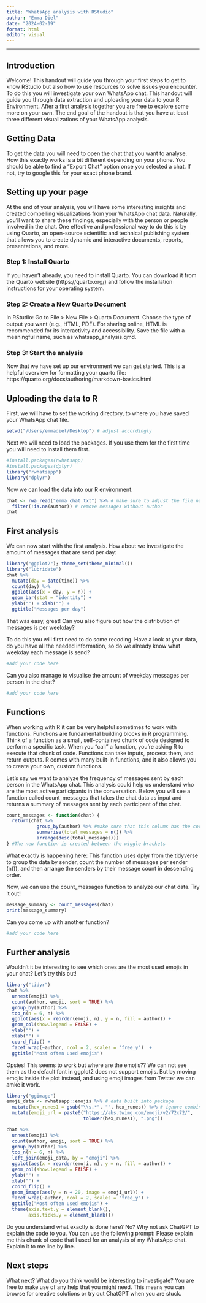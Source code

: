 ```yaml
---
title: "WhatsApp analysis with RStudio"
author: "Emma Diel"
date: "2024-02-19"
format: html
editor: visual
---
```

---

## Introduction
Welcome! This handout will guide you through your first steps to get to know RStudio but also how to use resources to solve issues you encounter. To do this you will investigate your own WhatsApp chat. This handout will guide you through data extraction and uploading your data to your R Environment. After a first analysis together you are free to explore some more on your own. The end goal of the handout is that you have at least three different visualizations of your WhatsApp analysis. 

## Getting Data
To get the data you will need to open the chat that you want to analyse. How this exactly works is a bit different depending on your phone. You should be able to find a "Export Chat" option once you selected a chat. If not, try to google this for your exact phone brand. 

## Setting up your page
At the end of your analysis, you will have some interesting insights and created compelling visualizations from your WhatsApp chat data. Naturally, you'll want to share these findings, especially with the person or people involved in the chat. One effective and professional way to do this is by using Quarto, an open-source scientific and technical publishing system that allows you to create dynamic and interactive documents, reports, presentations, and more.

### Step 1: Install Quarto
If you haven't already, you need to install Quarto. You can download it from the Quarto website (https://quarto.org/) and follow the installation instructions for your operating system.

### Step 2: Create a New Quarto Document
In RStudio: Go to File > New File > Quarto Document. Choose the type of output you want (e.g., HTML, PDF). For sharing online, HTML is recommended for its interactivity and accessibility. Save the file with a meaningful name, such as whatsapp_analysis.qmd.

### Step 3: Start the analysis
Now that we have set up our environment we can get started. This is a helpful overview for formatting your quarto file: https://quarto.org/docs/authoring/markdown-basics.html

## Uploading the data to R 
First, we will have to set the working directory, to where you have saved your WhatsApp chat file. 

```r
setwd("/Users/emmadiel/Desktop") # adjust accordingly
```

Next we will need to load the packages. If you use them for the first time you will need to install them first.

```r
#install.packages(rwhatsapp) 
#install.packages(dplyr)
library("rwhatsapp") 
library("dplyr")
```

Now we can load the data into our R environment. 

```r
chat <- rwa_read("emma_chat.txt") %>% # make sure to adjust the file name
  filter(!is.na(author)) # remove messages without author
chat
```

## First analysis

We can now start with the first analysis. How about we investigate the amount of messages that are send per day:

```r
library("ggplot2"); theme_set(theme_minimal())
library("lubridate")
chat %>%
  mutate(day = date(time)) %>%
  count(day) %>%
  ggplot(aes(x = day, y = n)) +
  geom_bar(stat = "identity") +
  ylab("") + xlab("") +
  ggtitle("Messages per day")
```

That was easy, great! Can you also figure out how the distribution of messages is per weekday? 

To do this you will first need to do some recoding. Have a look at your data, do you have all the needed information, so do we already know what weekday each message is send? 

```r
#add your code here
```

Can you also manage to visualise the amount of weekday messages per person in the chat?

```r
#add your code here
```

## Functions

When working with R it can be very helpful sometimes to work with functions. Functions are fundamental building blocks in R programming. Think of a function as a small, self-contained chunk of code designed to perform a specific task. When you "call" a function, you're asking R to execute that chunk of code. Functions can take inputs, process them, and return outputs. R comes with many built-in functions, and it also allows you to create your own, custom functions.

Let's say we want to analyze the frequency of messages sent by each person in the WhatsApp chat. This analysis could help us understand who are the most active participants in the conversation. Below you will see a function called count_messages that takes the chat data as input and returns a summary of messages sent by each participant of the chat.

```r
count_messages <- function(chat) { 
  return(chat %>%
           group_by(author) %>% #make sure that this colums has the correct name
           summarise(total_messages = n()) %>%
           arrange(desc(total_messages)))
} #The new function is created between the wiggle brackets
```

What exactly is happening here: This function uses dplyr from the tidyverse to group the data by sender, count the number of messages per sender (n()), and then arrange the senders by their message count in descending order.

Now, we can use the count_messages function to analyze our chat data. Try it out!

```r
message_summary <- count_messages(chat)
print(message_summary)
```

Can you come up with another function?

```r
#add your code here
```

## Further analysis

Wouldn't it be interesting to see which ones are the most used emojis in your chat? Let's try this out! 

```r
library("tidyr")
chat %>%
  unnest(emoji) %>%
  count(author, emoji, sort = TRUE) %>%
  group_by(author) %>%
  top_n(n = 6, n) %>%
  ggplot(aes(x = reorder(emoji, n), y = n, fill = author)) +
  geom_col(show.legend = FALSE) +
  ylab("") +
  xlab("") +
  coord_flip() +
  facet_wrap(~author, ncol = 2, scales = "free_y")  +
  ggtitle("Most often used emojis")
```

Opsies! This seems to work but where are the emojis?? We can not see them as the default font in ggplot2 does not support emojis. But by moving emojis inside the plot instead, and using emoji images from Twitter we can amke it work. 

```r
library("ggimage")
emoji_data <- rwhatsapp::emojis %>% # data built into package
  mutate(hex_runes1 = gsub("\\s.*", "", hex_runes)) %>% # ignore combined emojis
  mutate(emoji_url = paste0("https://abs.twimg.com/emoji/v2/72x72/", 
                            tolower(hex_runes1), ".png"))

chat %>%
  unnest(emoji) %>%
  count(author, emoji, sort = TRUE) %>%
  group_by(author) %>%
  top_n(n = 6, n) %>%
  left_join(emoji_data, by = "emoji") %>% 
  ggplot(aes(x = reorder(emoji, n), y = n, fill = author)) +
  geom_col(show.legend = FALSE) +
  ylab("") +
  xlab("") +
  coord_flip() +
  geom_image(aes(y = n + 20, image = emoji_url)) +
  facet_wrap(~author, ncol = 2, scales = "free_y") +
  ggtitle("Most often used emojis") +
  theme(axis.text.y = element_blank(),
        axis.ticks.y = element_blank())
```

Do you understand what exactly is done here? No? Why not ask ChatGPT to explain the code to you. You can use the following prompt: Please explain me this chunk of code that I used for an analysis of my WhatsApp chat. Explain it to me line by line. 

## Next steps

What next? What do you think would be interesting to investigate? You are free to make use of any help that you might need. This means you can browse for creative solutions or try out ChatGPT when you are stuck. 

```r

```